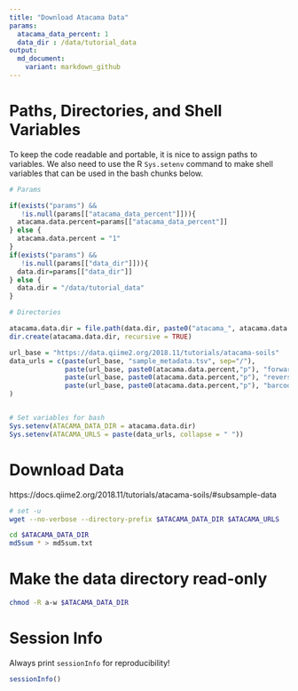 ```yaml
---
title: "Download Atacama Data"
params:
  atacama_data_percent: 1
  data_dir : /data/tutorial_data
output:
  md_document:
    variant: markdown_github
---
```


# Paths, Directories, and Shell Variables
To keep the code readable and portable, it is nice to assign paths to variables.  We also need to use the R `Sys.setenv` command to make shell variables that can be used in the bash chunks below.


```r
# Params

if(exists("params") && 
   !is.null(params[["atacama_data_percent"]])){
  atacama.data.percent=params[["atacama_data_percent"]]
} else {
  atacama.data.percent = "1"
}
if(exists("params") && 
   !is.null(params[["data_dir"]])){
  data.dir=params[["data_dir"]]
} else {
  data.dir = "/data/tutorial_data"
}

# Directories

atacama.data.dir = file.path(data.dir, paste0("atacama_", atacama.data.percent, "pct"))
dir.create(atacama.data.dir, recursive = TRUE)

url_base = "https://data.qiime2.org/2018.11/tutorials/atacama-soils"
data_urls = c(paste(url_base, "sample_metadata.tsv", sep="/"),
              paste(url_base, paste0(atacama.data.percent,"p"), "forward.fastq.gz", sep="/"),
              paste(url_base, paste0(atacama.data.percent,"p"), "reverse.fastq.gz", sep="/"),
              paste(url_base, paste0(atacama.data.percent,"p"), "barcodes.fastq.gz", sep="/")
)


# Set variables for bash
Sys.setenv(ATACAMA_DATA_DIR = atacama.data.dir)
Sys.setenv(ATACAMA_URLS = paste(data_urls, collapse = " "))

```

# Download Data
https://docs.qiime2.org/2018.11/tutorials/atacama-soils/#subsample-data

```bash
# set -u
wget --no-verbose --directory-prefix $ATACAMA_DATA_DIR $ATACAMA_URLS
```

```bash
cd $ATACAMA_DATA_DIR
md5sum * > md5sum.txt
```

# Make the data directory read-only
```bash
chmod -R a-w $ATACAMA_DATA_DIR
```

# Session Info
Always print `sessionInfo` for reproducibility!
```r
sessionInfo()
```

